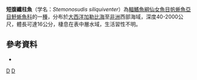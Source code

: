 {{Speciesbox 
| taxon = Stemonosudis siliquiventer
| status = NE
| status_system = IUCN3.1
| authority = [[Post|Post]], 1970
| synonyms =  
|}}

'''短腹纖柱魚'''（学名：''Stemonosudis siliquiventer''）為[[輻鰭魚綱|輻鰭魚綱]][[仙女魚目|仙女魚目]][[帆蜥魚亞目|帆蜥魚亞目]][[魣蜥魚科|魣蜥魚科]]的一[[種|種]]，分布於[[大西洋|大西洋]][[加勒比海|加勒比海]]至[[非洲|非洲]]西部海域，深度40-2000公尺，體長可達16公分，棲息在表中層水域，生活習性不明。

==參考資料==
*{{FishBase_species|genus=Stemonosudis|species=siliquiventer|year=2016|month=7}}

{{Taxonbar|from=Q2082742}}

[[Category:纖柱魚屬|D]]
[[Category:1970年描述的鱼类|D]]